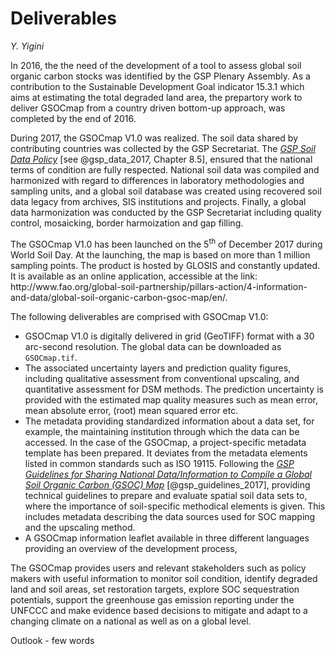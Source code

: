 # Deliverables {#deliverables}
*Y. Yigini*

In 2016, the the need of the development of a tool to assess global soil organic carbon stocks was identified by the GSP Plenary Assembly. As a contribution to the Sustainable Development Goal indicator 15.3.1 which aims at estimating the total degraded land area, the prepartory work to deliver GSOCmap from a country driven bottom-up approach, was completed by the end of 2016.

During 2017, the GSOCmap V1.0 was realized. The soil data shared by contributing countries was collected by the GSP Secretariat. The [*GSP Soil Data Policy*](http://www.fao.org/3/a-bs975e.pdf) [see @gsp_data_2017, Chapter 8.5], ensured that the national terms of condition are fully respected. National soil data was compiled and harmonized with regard to differences in laboratory methodologies and sampling units, and a global soil database was created using recovered soil data legacy from archives, SIS institutions and projects. Finally, a global data harmonization was conducted by the GSP Secretariat including quality control, mosaicking, border harmoization and gap filling.

The GSOCmap V1.0 has been launched on the 5^th^ of December 2017 during World Soil Day. At the launching, the map is based on more than 1 million sampling points. The product is hosted by GLOSIS and constantly updated. It is available as an online application, accessible at the link: http://www.fao.org/global-soil-partnership/pillars-action/4-information-and-data/global-soil-organic-carbon-gsoc-map/en/.

The following deliverables are comprised with GSOCmap V1.0:

*   GSOCmap V1.0 is digitally delivered in grid (GeoTIFF) format with a 30 arc-second resolution. The global data can be downloaded as `GSOCmap.tif`.
*    The associated uncertainty layers and prediction quality figures, including qualitative assessment from conventional upscaling, and quantitative assessment for DSM methods. The prediction uncertainty is provided with the estimated map quality measures such as mean error, mean absolute error, (root) mean squared error etc.
*   The metadata providing standardized information about a data set, for example, the maintaining institution through which the data can be accessed. In the case of the GSOCmap, a project-specific metadata template has been prepared. It deviates from the metadata elements listed in common standards such as ISO 19115. Following the [*GSP Guidelines for Sharing National Data/Information to Compile a Global Soil Organic Carbon (GSOC) Map*](http://www.fao.org/3/a-bp164e.pdf) [@gsp_guidelines_2017], providing technical guidelines to prepare and evaluate spatial soil data sets to, where the importance of soil-specific methodical elements is given. This includes metadata describing the data sources used for SOC mapping and the upscaling method.
* A GSOCmap information leaflet available in three different languages providing an overview of the development process, 

The GSOCmap provides users and relevant stakeholders such as policy makers with useful information to monitor soil condition, identify degraded land and soil areas, set restoration targets, explore SOC sequestration potentials, support the greenhouse gas emission reporting under the UNFCCC and make evidence based decisions to mitigate and adapt to a changing climate on a national as well as on a global level.

Outlook - few words
